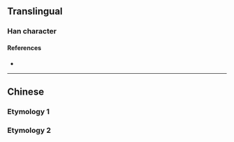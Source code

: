 {{also|墾}}
{{character info}}
==Translingual==

===Han character===
{{Han char|rn=32|rad=土|as=06|sn=9|four=|canj=AVG|ids=⿱艮土}}

====References====
* {{Han ref|kx=0228.291|dkj=05055|dj=0464.120|hdz=10442.080|uh=57A6|ud=22438}}

----

==Chinese==

===Etymology 1===
{{zh-see|墾}}

===Etymology 2===
{{zh-see|垠|v}}